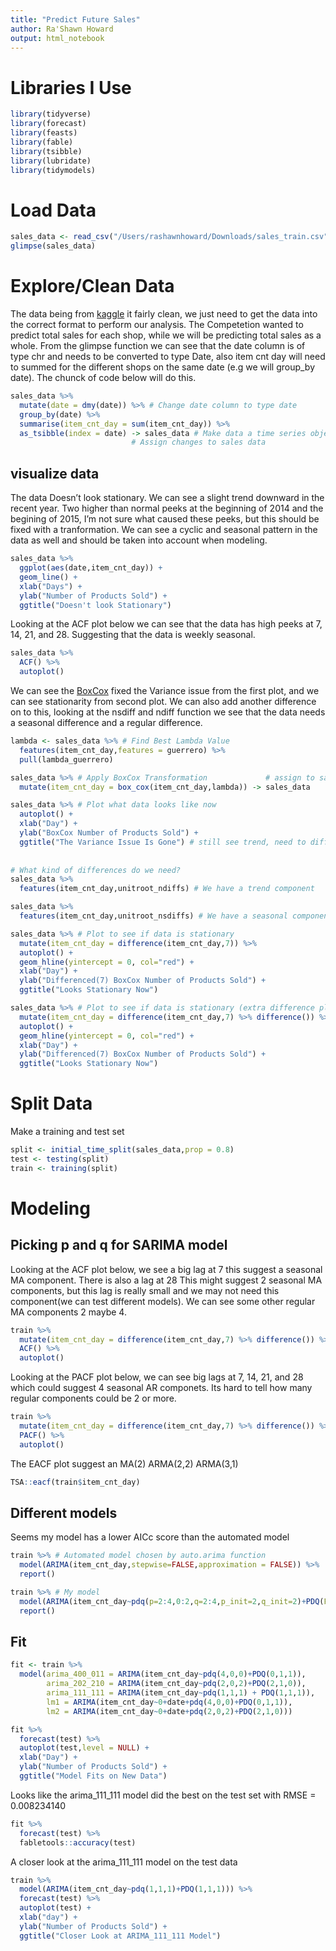 ```yaml
---
title: "Predict Future Sales"
author: Ra'Shawn Howard
output: html_notebook
---
```


# Libraries I Use
```r
library(tidyverse)
library(forecast)
library(feasts)
library(fable)
library(tsibble)
library(lubridate)
library(tidymodels)
```

# Load Data
```r
sales_data <- read_csv("/Users/rashawnhoward/Downloads/sales_train.csv")
glimpse(sales_data)
```
# Explore/Clean Data
The data being from [kaggle]("https://www.kaggle.com/c/competitive-data-science-predict-future-sales") it fairly clean, we just need to get the data into the correct format to perform our analysis. The Competetion wanted to predict total sales for each shop, while we will be predicting total sales as a whole. From the glimpse function we can see that the date column is of type chr and needs to be converted to type Date, also item cnt day will need to summed for the different shops on the same date (e.g we will group_by date). The chunck of code below will do this.
```r
sales_data %>% 
  mutate(date = dmy(date)) %>% # Change date column to type date
  group_by(date) %>% 
  summarise(item_cnt_day = sum(item_cnt_day)) %>% 
  as_tsibble(index = date) -> sales_data # Make data a time series object (easier to work with)!
                           # Assign changes to sales data
```

## visualize data
The data Doesn't look stationary. We can see a slight trend downward in the recent year. Two higher than normal peeks at the beginning of 2014 and the begining of 2015, I'm not sure what caused these peeks, but this should be fixed with a tranformation. We can see a cyclic and seasonal pattern in the data as well and should be taken into account when modeling.
```r
sales_data %>% 
  ggplot(aes(date,item_cnt_day)) +
  geom_line() +
  xlab("Days") +
  ylab("Number of Products Sold") +
  ggtitle("Doesn't look Stationary")
```
Looking at the ACF plot below we can see that the data has high peeks at 7, 14, 21, and 28. Suggesting that the data is weekly seasonal.
```r
sales_data %>% 
  ACF() %>% 
  autoplot()
```
We can see the [BoxCox]("https://feasts.tidyverts.org/reference/guerrero.html") fixed the Variance issue from the first plot, and we can see stationarity from second plot. We can also add another difference on to this, looking at the nsdiff and ndiff function we see that the data needs a seasonal difference and a regular difference. 
```r
lambda <- sales_data %>% # Find Best Lambda Value
  features(item_cnt_day,features = guerrero) %>% 
  pull(lambda_guerrero)

sales_data %>% # Apply BoxCox Transformation             # assign to sales data
  mutate(item_cnt_day = box_cox(item_cnt_day,lambda)) -> sales_data

sales_data %>% # Plot what data looks like now
  autoplot() +
  xlab("Day") +
  ylab("BoxCox Number of Products Sold") +
  ggtitle("The Variance Issue Is Gone") # still see trend, need to diffference data
 
  
# What kind of differences do we need?
sales_data %>% 
  features(item_cnt_day,unitroot_ndiffs) # We have a trend component

sales_data %>% 
  features(item_cnt_day,unitroot_nsdiffs) # We have a seasonal component

sales_data %>% # Plot to see if data is stationary
  mutate(item_cnt_day = difference(item_cnt_day,7)) %>% 
  autoplot() + 
  geom_hline(yintercept = 0, col="red") +
  xlab("Day") +
  ylab("Differenced(7) BoxCox Number of Products Sold") +
  ggtitle("Looks Stationary Now")

sales_data %>% # Plot to see if data is stationary (extra difference plot)
  mutate(item_cnt_day = difference(item_cnt_day,7) %>% difference()) %>% 
  autoplot() + 
  geom_hline(yintercept = 0, col="red") +
  xlab("Day") +
  ylab("Differenced(7) BoxCox Number of Products Sold") +
  ggtitle("Looks Stationary Now")
```

# Split Data
Make a training and test set
```r
split <- initial_time_split(sales_data,prop = 0.8)
test <- testing(split)
train <- training(split)
```

# Modeling
## Picking p and q for SARIMA model
Looking at the ACF plot below, we see a big lag at 7 this suggest a seasonal MA component. There is also a lag at 28 This might suggest 2 seasonal MA components, but this lag is really small and we may not need this component(we can test different models). We can see some other regular MA components 2 maybe 4.
```r
train %>% 
  mutate(item_cnt_day = difference(item_cnt_day,7) %>% difference()) %>% 
  ACF() %>% 
  autoplot()
```
Looking at the PACF plot below, we can see big lags at 7, 14, 21, and 28 which could suggest 4 seasonal AR componets. Its hard to tell how many regular components could be 2 or more.  
```r
train %>% 
  mutate(item_cnt_day = difference(item_cnt_day,7) %>% difference()) %>% 
  PACF() %>% 
  autoplot()
```
The EACF plot suggest an MA(2) ARMA(2,2)  ARMA(3,1)
```r
TSA::eacf(train$item_cnt_day)
```
## Different models
Seems my model has a lower AICc score than the automated model
```r
train %>% # Automated model chosen by auto.arima function
  model(ARIMA(item_cnt_day,stepwise=FALSE,approximation = FALSE)) %>% 
  report()

train %>% # My model
  model(ARIMA(item_cnt_day~pdq(p=2:4,0:2,q=2:4,p_init=2,q_init=2)+PDQ(P=1:4,1,Q=0:2,P_init=1,Q_init=1))) %>% 
  report()
```

## Fit
```r
fit <- train %>% 
  model(arima_400_011 = ARIMA(item_cnt_day~pdq(4,0,0)+PDQ(0,1,1)),
        arima_202_210 = ARIMA(item_cnt_day~pdq(2,0,2)+PDQ(2,1,0)),
        arima_111_111 = ARIMA(item_cnt_day~pdq(1,1,1) + PDQ(1,1,1)),
        lm1 = ARIMA(item_cnt_day~0+date+pdq(4,0,0)+PDQ(0,1,1)),
        lm2 = ARIMA(item_cnt_day~0+date+pdq(2,0,2)+PDQ(2,1,0)))
```

```r
fit %>% 
  forecast(test) %>% 
  autoplot(test,level = NULL) + 
  xlab("Day") +
  ylab("Number of Products Sold") +
  ggtitle("Model Fits on New Data")
```
Looks like the arima_111_111 model did the best on the test set with RMSE = 0.008234140
```r
fit %>% 
  forecast(test) %>% 
  fabletools::accuracy(test)
```
A closer look at the arima_111_111 model on the test data
```r
train %>% 
  model(ARIMA(item_cnt_day~pdq(1,1,1)+PDQ(1,1,1))) %>% 
  forecast(test) %>% 
  autoplot(test) +
  xlab("day") +
  ylab("Number of Products Sold") +
  ggtitle("Closer Look at ARIMA_111_111 Model")
```

